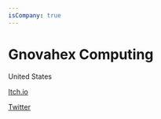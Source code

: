 ```yaml
---
isCompany: true
---
```


# Gnovahex Computing

<Location>

United States

</Location>



<Website>

[Itch.io](https://gvxcomp.itch.io)

[Twitter](https://twitter.com/Gnovahex)

</Website>
